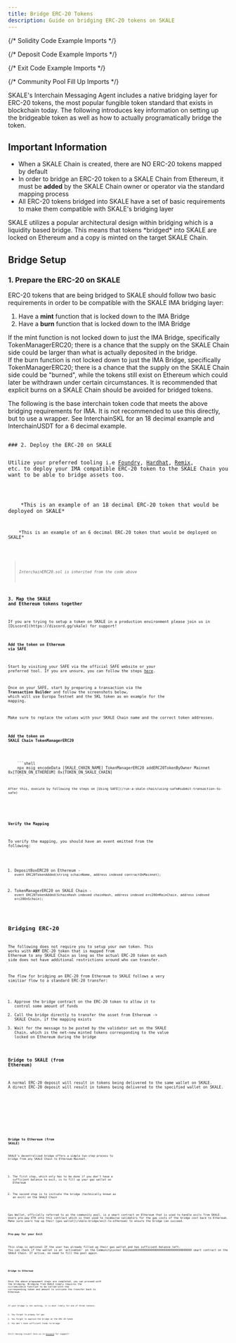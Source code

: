 ```yaml
---
title: Bridge ERC-20 Tokens
description: Guide on bridging ERC-20 tokens on SKALE
---
```



{/* Solidity Code Example Imports */}

{/* Deposit Code Example Imports */}

{/* Exit Code Example Imports */}

{/* Community Pool Fill Up Imports */}

SKALE's Interchain Messaging Agent includes a native bridging layer for ERC-20 tokens, the most popular fungible token standard
that exists in blockchain today. The following introduces key information on setting up the bridgeable token as well as how
to actually programatically bridge the token.

## Important Information

- When a SKALE Chain is created, there are NO ERC-20 tokens mapped by default
- In order to bridge an ERC-20 token to a SKALE Chain from Ethereum, it must be **added** by the SKALE Chain owner or operator
via the standard mapping process
- All ERC-20 tokens bridged into SKALE have a set of basic requirements to make them compatible with SKALE's bridging layer

<Aside type="note">
SKALE utilizes a popular architectural design within bridging which is a liquidity based bridge.
This means that tokens *bridged* into SKALE are locked on Ethereum and a copy is minted on the target SKALE Chain.
</Aside>

## Bridge Setup

### 1. Prepare the ERC-20 on SKALE

ERC-20 tokens that are being bridged to SKALE should follow two basic requirements in order to be compatible with the SKALE IMA
bridging layer:

1. Have a **mint** function that is locked down to the IMA Bridge
2. Have a **burn** function that is locked down to the IMA Bridge

<Aside type="danger" title="Caution on Minting">
If the mint function is not locked down to just the IMA Bridge, specifically TokenManagerERC20; there is a chance that
the supply on the SKALE Chain side could be larger than what is actually deposited in the bridge.
</Aside>

<Aside type="danger" title="Caution on Burning">
If the burn function is not locked down to just the IMA Bridge, specifically TokenManagerERC20; there is a chance that
the supply on the SKALE Chain side could be "burned", while the tokens still exist on Ethereum which could later be withdrawn under
certain circumstances. It is recommended that explicit burns on a SKALE Chain should be avoided for bridged tokens.
</Aside>

The following is the base interchain token code that meets the above bridging requirements for IMA. It is not recommended to use this directly, but to use a wrapper. See InterchainSKL for an 18 decimal example and InterchainUSDT for a 6 decimal example.

<Code code={InterchainERC20Code} lang="solidity" title="InterchainERC20.sol" />
### 2. Deploy the ERC-20 on SKALE

Utilize your preferred tooling i.e [Foundry](https://getfoundry.sh), [Hardhat](https://hardhat.org), [Remix](https://remix.ethereum.org/#lang=en&optimize=false&runs=200&evmVersion=paris&version=soljson-v0.8.19+commit.7dd6d404.js), etc. to deploy your IMA compatible ERC-20 token to the SKALE Chain you want to be able to bridge assets too.

<Tabs>
  <TabItem label="InterchainSKL.sol">
    *This is an example of an 18 decimal ERC-20 token that would be deployed on SKALE*
    <Code code={InterchainSKLCode} lang="solidity" />
  </TabItem>
  <TabItem label="InterchainUSDT.sol">
    *This is an example of an 6 decimal ERC-20 token that would be deployed on SKALE*
    <Code code={InterchainUSDTCode} lang="solidity" />
  </TabItem>
</Tabs>

> *InterchainERC20.sol is inherited from the code above*

### 3. Map the SKALE and Ethereum tokens together

<Aside type="note">
If you are trying to setup a token on SKALE in a production environment please join us in [Discord](https://discord.gg/skale) for support!
</Aside>

#### Add the token on Ethereum via SAFE

Start by visiting your SAFE via the official SAFE website or your preferred tool. If you are unsure, you can follow the steps [here](/run-a-skale-chain/using-safe).

Once on your SAFE, start by preparing a transaction via the **Transaction Builder** and follow the screenshots below, which will use Europa Testnet and the SKL token as en example for the mapping.

<Aside type="caution">
Make sure to replace the values with your SKALE Chain name and the correct token addresses.
</Aside>

#### Add the token on SKALE Chain TokenManagerERC20
<Tabs>
  <TabItem label="Multisigwallet CLI">
    ```shell
    npx msig encodeData [SKALE_CHAIN_NAME] TokenManagerERC20 addERC20TokenByOwner Mainnet 0x[TOKEN_ON_ETHEREUM] 0x[TOKEN_ON_SKALE_CHAIN]
    ```

    After this, execute by following the steps on [Using SAFE](/run-a-skale-chain/using-safe#submit-transaction-to-safe)
  </TabItem>
</Tabs>

#### Verify the Mapping

To verify the mapping, you should have an event emitted from the following:

1. DepositBoxERC20 on Ethereum - `event ERC20TokenAdded(string schainName, address indexed contractOnMainnet);`

1. TokenManagerERC20 on SKALE Chain - `event ERC20TokenAdded(SchainHash indexed chainHash, address indexed erc20OnMainChain, address indexed erc20OnSchain);`

## Bridging ERC-20

The following does not require you to setup your own token. This works with **ANY** ERC-20 token that is mapped from Ethereum to any SKALE Chain as long as the actual ERC-20 token on each side does not have additional restrictions around who can transfer.

The flow for bridging an ERC-20 from Ethereum to SKALE follows a very similiar flow to a standard ERC-20 transfer:

1. Approve the bridge contract on the ERC-20 token to allow it to control some amount of funds
2. Call the bridge directly to transfer the asset from Ethereum -> SKALE Chain, if the mapping exists
3. Wait for the message to be posted by the validator set on the SKALE Chain, which is the net-new minted tokens corresponding to the value locked on Ethereum during the bridge

### Bridge to SKALE (from Ethereum)

<Aside type="note">
A normal ERC-20 deposit will result in tokens being delivered to the same wallet on SKALE.
A direct ERC-20 deposit will result in tokens being delivered to the specified wallet on SKALE.
</Aside>

<Tabs>
  <TabItem label="normalDeposit.js">
    <Code code={depositERC20Js} lang="js" />
  </TabItem>
  <TabItem label="directDeposit.js">
    <Code code={depositERC20DirectJs} lang="js" />
  </TabItem>
</Tabs>

### Bridge to Ethereum (from SKALE)

SKALE's decentralized bridge offers a simple two-step process to bridge from any SKALE Chain to Ethereum Mainnet.

1. The first step, which only has to be done if you don't have a sufficient balance to exit, is to fill up your gas wallet on Ethereum

2. The second step is to initiate the bridge (technically known as an exit) on the SKALE Chain


<Aside type="note">
Gas Wallet, officially referred to as the community pool, is a smart contract on Ethereum that is used to handle exits from SKALE. Users pre-pay ETH into this contract which is then used to reimburse validators for the gas costs of the bridge cost back to Ethereum. Make sure users top up their [gas wallet](/skale-bridge/exit-to-ethereum) to ensure the bridge can succeed.
</Aside>

#### Pre-pay for your Exit

<Aside type="note">
This step is optional IF the user has already filled up their gas wallet and has sufficient balance left.
You can check if the wallet is an `activeUser` on the CommunityLocker 0xD2aaa00300000000000000000000000000000000 smart contract on the SKALE Chain. If active, no need to fill the pool again.
</Aside>

<Code code={fillCommunityPoolJs} lang="js" title="fillCommunityPool.js" />

#### Bridge to Ethereum

Once the above prepayment steps are completed, you can proceed with the bridging.
Bridging from SKALE simply requires the `exitToMainERC20` function to be called with the corresponding token and amount to initiate the transfer back to Ethereum.

<Code code={exitERC20Js} lang="js" title="exit.js" />

<Aside type="note">
If your bridge is not working, it is most likely for one of three reasons:

1. You forgot to prepay for gas
2. You forgot to approve the bridge on the ERC-20 token
3. You don't have sufficient funds to bridge

Still having issues? Join us in [Discord](https://discord.gg/skale) for support!
</Aside>